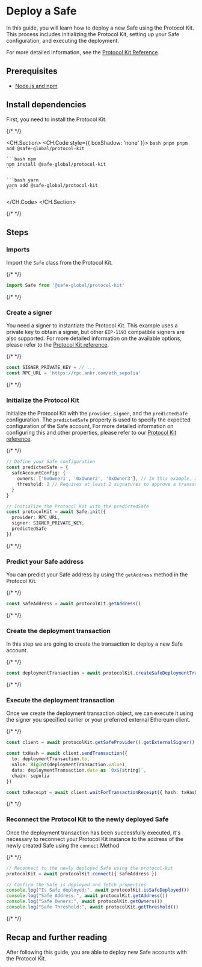 
# Deploy a Safe

In this guide, you will learn how to deploy a new Safe using the Protocol Kit. This process includes initializing the Protocol Kit, setting up your Safe configuration, and executing the deployment.

For more detailed information, see the [Protocol Kit Reference](../../../protocol-kit/reference/safe.mdx).

## Prerequisites

- [Node.js and npm](https://docs.npmjs.com/downloading-and-installing-node-js-and-npm)

## Install dependencies

First, you need to install the Protocol Kit.

{/* <!-- vale off --> */}

<CH.Section>
  <CH.Code style={{ boxShadow: 'none' }}>
    ```bash pnpm
    pnpm add @safe-global/protocol-kit
    ```

    ```bash npm
    npm install @safe-global/protocol-kit
    ```

    ```bash yarn
    yarn add @safe-global/protocol-kit
    ```
  </CH.Code>
</CH.Section>

{/* <!-- vale on --> */}

## Steps

<Steps>

  ### Imports

  Import the `Safe` class from the Protocol Kit.

  {/* <!-- vale off --> */}

  ```typescript
  import Safe from '@safe-global/protocol-kit'
  ```

  {/* <!-- vale on --> */}

  ### Create a signer

  You need a signer to instantiate the Protocol Kit. This example uses a private key to obtain a signer, but other `EIP-1193` compatible signers are also supported. For more detailed information on the available options, please refer to the [Protocol Kit reference](../../reference/safe.mdx#initialization).

  {/* <!-- vale off --> */}

  ```typescript
  const SIGNER_PRIVATE_KEY = // ...
  const RPC_URL = 'https://rpc.ankr.com/eth_sepolia'
  ```

  {/* <!-- vale on --> */}

  ### Initialize the Protocol Kit

  Initialize the Protocol Kit with the `provider`, `signer`, and the `predictedSafe` configuration. The `predictedSafe` property is used to specify the expected configuration of the Safe account, For more detailed information on configuring this and other properties, please refer to our [Protocol Kit reference](../../reference/safe.mdx#initialization).

  {/* <!-- vale off --> */}

  ```typescript
  // Define your Safe configuration
  const predictedSafe = {
    safeAccountConfig: {
      owners: ['0xOwner1', '0xOwner2', '0xOwner3'], // In this example, 3 owners
      threshold: 2 // Requires at least 2 signatures to approve a transaction
    }
  }

  // Initialize the Protocol Kit with the predictedSafe
  const protocolKit = await Safe.init({
    provider: RPC_URL,
    signer: SIGNER_PRIVATE_KEY,
    predictedSafe
  })
  ```

  {/* <!-- vale on --> */}

  ### Predict your Safe address

  You can predict your Safe address by using the `getAddress` method in the Protocol Kit.

  {/* <!-- vale off --> */}

  ```typescript
  const safeAddress = await protocolKit.getAddress()
  ```

  {/* <!-- vale on --> */}

  ### Create the deployment transaction

  In this step we are going to create the transaction to deploy a new Safe account.

  {/* <!-- vale off --> */}

  ```typescript
  const deploymentTransaction = await protocolKit.createSafeDeploymentTransaction()
  ```

  {/* <!-- vale on --> */}

  ### Execute the deployment transaction

Once we create the deployment transaction object, we can execute it using the signer you specified earlier or your preferred external Ethereum client.

  {/* <!-- vale off --> */}

  ```typescript
  const client = await protocolKit.getSafeProvider().getExternalSigner()

  const txHash = await client.sendTransaction({
    to: deploymentTransaction.to,
    value: BigInt(deploymentTransaction.value),
    data: deploymentTransaction.data as `0x${string}`,
    chain: sepolia
  })

  const txReceipt = await client.waitForTransactionReceipt({ hash: txHash })
  ```

  {/* <!-- vale on --> */}

  ### Reconnect the Protocol Kit to the newly deployed Safe

Once the deployment transaction has been successfully executed, it's necessary to reconnect your Protocol Kit instance to the address of the newly created Safe using the `connect` Method

  {/* <!-- vale off --> */}

```typescript
// Reconnect to the newly deployed Safe using the protocol-kit
protocolKit = await protocolKit.connect({ safeAddress })

// Confirm the Safe is deployed and fetch properties
console.log("Is Safe deployed:", await protocolKit.isSafeDeployed())
console.log("Safe Address:", await protocolKit.getAddress())
console.log("Safe Owners:", await protocolKit.getOwners())
console.log("Safe Threshold:", await protocolKit.getThreshold())
```

{/* <!-- vale on --> */}

</Steps>


## Recap and further reading

After following this guide, you are able to deploy new Safe accounts with the Protocol Kit.
